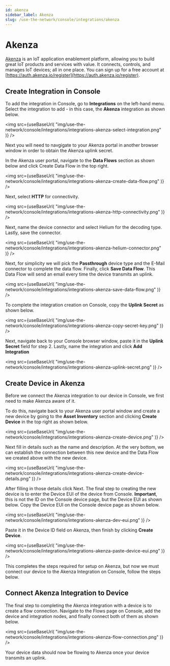 ```yaml
---
id: akenza
sidebar_label: Akenza
slug: /use-the-network/console/integrations/akenza
---
```


# Akenza


[Akenza](https://www.akenza.io/) is an IoT application enablement platform,
allowing you to build great IoT products and services with value. It connects,
controls, and manages IoT devices; all in one place. You can sign up for a free
account at [https://auth.akenza.io/register](https://auth.akenza.io/register).

## Create Integration in Console

To add the integration in Console, go to **Integrations** on the left-hand menu.
Select the integration to add - in this case, the **Akenza** integration as
shown below.

<img
  src={useBaseUrl(
    "img/use-the-network/console/integrations/integrations-akenza-select-integration.png"
  )}
/>

Next you will need to navgigate to your Akenza portal in another browser window
in order to obtain the Akenza uplink secret.

In the Akenza user portal, navigate to the **Data Flows** section as shown below
and click Create Data Flow in the top right.

<img
  src={useBaseUrl(
    "img/use-the-network/console/integrations/integrations-akenza-create-data-flow.png"
  )}
/>

Next, select **HTTP** for connectivity.

<img
  src={useBaseUrl(
    "img/use-the-network/console/integrations/integrations-akenza-http-connectivity.png"
  )}
/>

Next, name the device connector and select Helium for the decoding type. Lastly,
save the connector.

<img
  src={useBaseUrl(
    "img/use-the-network/console/integrations/integrations-akenza-helium-connector.png"
  )}
/>

Next, for simplicity we will pick the **Passthrough** device type and the E-Mail
connector to complete the data flow. Finally, click **Save Data Flow**. This
Data Flow will send an email every time the device transmits an uplink.

<img
  src={useBaseUrl(
    "img/use-the-network/console/integrations/integrations-akenza-save-data-flow.png"
  )}
/>

To complete the integration creation on Console, copy the **Uplink Secret** as
shown below.

<img
  src={useBaseUrl(
    "img/use-the-network/console/integrations/integrations-akenza-copy-secret-key.png"
  )}
/>

Next, navigate back to your Console browser window, paste it in the **Uplink
Secret** field for step 2. Lastly, name the integration and click **Add
Integration**

<img
  src={useBaseUrl(
    "img/use-the-network/console/integrations/integrations-akenza-uplink-secret.png"
  )}
/>

## Create Device in Akenza

Before we connect the Akenza integration to our device in Console, we first need
to make Akenza aware of it.

To do this, navigate back to your Akenza user portal window and create a new
device by going to the **Asset Inventory** section and clicking **Create
Device** in the top right as shown below.

<img
  src={useBaseUrl(
    "img/use-the-network/console/integrations/integrations-akenza-create-device.png"
  )}
/>

Next fill in details such as the name and description. At the very bottom, we
can establish the connection between this new device and the Data Flow we
created above with the new device.

<img
  src={useBaseUrl(
    "img/use-the-network/console/integrations/integrations-akenza-create-device-details.png"
  )}
/>

After filling in those details click Next. The final step to creating the new
device is to enter the Device EUI of the device from Console. **Important**,
this is not the ID on the Console device page, but the Device EUI as shown
below. Copy the Device EUI on the Console device page as shown below.

<img
  src={useBaseUrl(
    "img/use-the-network/console/integrations/integrations-akenza-dev-eui.png"
  )}
/>

Paste it in the Device ID field on Akenza, then finish by clicking **Create
Device**.

<img
  src={useBaseUrl(
    "img/use-the-network/console/integrations/integrations-akenza-paste-device-eui.png"
  )}
/>

This completes the steps required for setup on Akenza, but now we must connect
our device to the Akenza Integration on Console, follow the steps below.

## Connect Akenza Integration to Device

The final step to completing the Akenza integration with a device is to create a
flow connection. Navigate to the Flows page on Console, add the device and
integration nodes, and finally connect both of them as shown below.

<img
  src={useBaseUrl(
    "img/use-the-network/console/integrations/integrations-akenza-flow-connection.png"
  )}
/>

Your device data should now be flowing to Akenza once your device transmits an
uplink.
